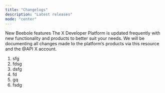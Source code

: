 ```yaml
---
title: "Changelogs"
description: "Latest releases"
mode: "center"
---
```


<Update label="06/02/2025" description>
  New Beebole features
</Update>

<Update label="06/02/2025" description>
  The X Developer Platform is updated frequently with new functionality and products to better suit your needs. We will be documenting all changes made to the platform’s products via this resource and the @API X account.

  1. sfg
  2. fdsg
  3. dsfg
  4. fd
  5. gq
  6. fsdg
</Update>
